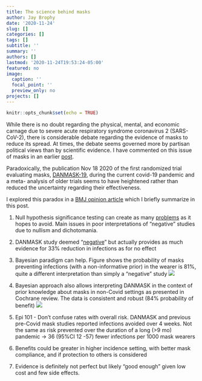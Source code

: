 ```yaml
---
title: The science behind masks
author: Jay Brophy
date: '2020-11-24'
slug: []
categories: []
tags: []
subtitle: ''
summary: ''
authors: []
lastmod: '2020-11-24T19:53:24-05:00'
featured: no
image:
  caption: ''
  focal_point: ''
  preview_only: no
projects: []
---
```


```r
knitr::opts_chunk$set(echo = TRUE)
```

While there is no doubt regarding the physical, mental, and economic carnage due to severe acute respiratory syndrome coronavirus 2 (SARS-CoV-2), there is considerable debate regarding the evidence of masks to reduce its spread. At times, the debate seems governed more by partisan political views than by scientific evidence. I have commented on this issue of masks in an earlier [post](https://www.brophyj.com/post/covid-masks-and-poor-science/).    

Paradoxically, the publication Nov 18 2020 of the first randomized trial evaluating masks, [DANMASK-19](https://www.acpjournals.org/doi/10.7326/M20-6817), during the current covid-19 pandemic and a meta- analysis of older trials seems to have heightened rather than reduced the uncertainty regarding their effectiveness.      

I explored this paradox in a [BMJ opinion article](https://blogs.bmj.com/bmj/2020/11/24/covid-19-controversial-trial-may-actually-show-that-masks-protect-the-wearer/?utm_campaign=shareaholic&utm_medium=twitter&utm_source=socialnetwork) which I briefly summarize in this post.   

1. Null hypothesis significance testing can create as many [problems](https://www.tandfonline.com/doi/full/10.1080/00031305.2019.1583913) as it hopes to avoid. Main issues in poor interpretations of “negative” studies due to nullism and dichotomania.     

2. DANMASK study deemed “[negative](https://www.spectator.co.uk/article/do-masks-stop-the-spread-of-covid-19-)” but actually provides as much evidence for 33% reduction in infections as for no effect     

3. Bayesian paradigm can help. Figure shows the probability of masks preventing infections (with a non-informative prior) in the wearer is 81%, quite a different interpretation than simply a “negative” study ![](fig.png)   

4. Bayesian approach also allows interpreting DANMASK in the context of prior knowledge about masks in non-Covid settings as presented in Cochrane review. The data is consistent and robust (84% probability of benefit) ![](info_post.png)   

5. Epi 101 - Don’t confuse rates with overall risk. DANMASK and previous pre-Covid mask studies reported infections avoided over 4 weeks. Not the same as risk prevented over the duration of a long (>9 mo) pandemic -> 36 (95%CI 12 -57) fewer infections per 1000 mask wearers    

6. Benefits could be greater in higher incidence setting, with better mask compliance, and if protection to others is considered   

7. Evidence is definitely not perfect but likely “good enough” given low cost and few side effects.    





